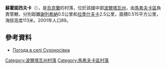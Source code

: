 {{coord|49|28|3|N|34|48|43|E|scale:100000_region:UA|display=title}}

'''蘇霍諾西夫卡'''（{{lang-uk|Сухоносівка}}），是[[烏克蘭|烏克蘭]]的村落，位於該國中部[[波爾塔瓦州|波爾塔瓦州]]，由[[馬希夫卡區|馬希夫卡區]]負責管轄，分別距離[[謝列希納|謝列希納]]0.5公里和[[拉季什夫卡_(馬希夫卡區)|拉季什夫卡]]2.5公里，面積0.515平方公里，海拔高度113米，2001年人口89。

==參考資料==
* [http://weather.in.ua/ua/poltavskaja/25648 Погода в селі Сухоносівка] {{Wayback|url=http://weather.in.ua/ua/poltavskaja/25648 |date=20111219184944 }}

{{DEFAULTSORT:Сухоносівка}}
[[Category:波爾塔瓦州村落|Category:波爾塔瓦州村落]]
[[Category:馬希夫卡區村落|Category:馬希夫卡區村落]]


{{Poltava-geo-stub}}